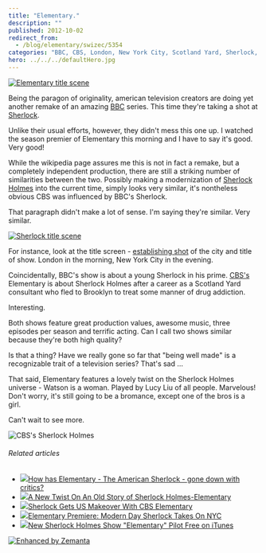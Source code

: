 ```yaml
---
title: "Elementary."
description: ""
published: 2012-10-02
redirect_from:
  - /blog/elementary/swizec/5354
categories: "BBC, CBS, London, New York City, Scotland Yard, Sherlock, Sherlock Holmes, Uncategorized"
hero: ../../../defaultHero.jpg
---
```


[![Elementary title scene](https://swizec.com/wp-content/uploads/2012/10/elementary-title-scene-1024x576.png "Elementary title scene")](https://swizec.com/wp-content/uploads/2012/10/elementary-title-scene.png)

Being the paragon of originality, american television creators are doing yet another remake of an amazing [BBC](http://www.bbc.co.uk/ "BBC") series. This time they're taking a shot at [Sherlock](http://en.wikipedia.org/wiki/Sherlock_%28TV_series%29 "Sherlock (TV series)").

Unlike their usual efforts, however, they didn't mess this one up. I watched the season premier of Elementary this morning and I have to say it's good. Very good!

While the wikipedia page assures me this is not in fact a remake, but a completely independent production, there are still a striking number of similarities between the two. Possibly making a modernization of [Sherlock Holmes](http://en.wikipedia.org/wiki/Sherlock_Holmes "Sherlock Holmes") into the current time, simply looks very similar, it's nontheless obvious CBS was influenced by BBC's Sherlock.

That paragraph didn't make a lot of sense. I'm saying they're similar. Very similar.

[![Sherlock title scene](https://swizec.com/wp-content/uploads/2012/10/sherlock-title-scene-1024x577.png "Sherlock title scene")](https://swizec.com/wp-content/uploads/2012/10/sherlock-title-scene.png)

For instance, look at the title screen - [establishing shot](http://en.wikipedia.org/wiki/Establishing_shot "Establishing shot") of the city and title of show. London in the morning, New York City in the evening.

Coincidentally, BBC's show is about a young Sherlock in his prime. [CBS's](http://www.cbs.com/ "CBS") Elementary is about Sherlock Holmes after a career as a Scotland Yard consultant who fled to Brooklyn to treat some manner of drug addiction.

Interesting.

Both shows feature great production values, awesome music, three episodes per season and terrific acting. Can I call two shows similar because they're both high quality?

Is that a thing? Have we really gone so far that "being well made" is a recognizable trait of a television series? That's sad ...

That said, Elementary features a lovely twist on the Sherlock Holmes universe - Watson is a woman. Played by Lucy Liu of all people. Marvelous! Don't worry, it's still going to be a bromance, except one of the bros is a girl.

Can't wait to see more.

![CBS's Sherlock Holmes](https://swizec.com/wp-content/uploads/2012/10/cbs-sherlock-holmes-1024x583.png "CBS's Sherlock Holmes")

###### Related articles

- [![](https://i.zemanta.com/noimg_67_80_80.jpg)](http://www.contactmusic.com/news/how-has-elementary-the-american-sherlock-gone-down-with-critics_3302739)[How has Elementary - The American Sherlock - gone down with critics?](http://www.contactmusic.com/news/how-has-elementary-the-american-sherlock-gone-down-with-critics_3302739)
- [![](https://i.zemanta.com/114676614_80_80.jpg)](http://brouhaha-access.com/2012/09/26/a-new-twist-on-an-old-story-of-sherlock-holmes-elementary/)[A New Twist On An Old Story of Sherlock Holmes-Elementary](http://brouhaha-access.com/2012/09/26/a-new-twist-on-an-old-story-of-sherlock-holmes-elementary/)
- [![](https://i.zemanta.com/108782354_80_80.jpg)](http://blog.films.ie/2012/08/sherlock-gets-us-makeover-with-cbs-elementary.html)[Sherlock Gets US Makeover With CBS Elementary](http://blog.films.ie/2012/08/sherlock-gets-us-makeover-with-cbs-elementary.html)
- [![](https://i.zemanta.com/noimg_12_80_80.jpg)](http://www.rr.com/tv/topic/article/rr/51528047/75608447/Elementary_Premiere_Modern_Day_Sherlock_Takes_On)[Elementary Premiere: Modern Day Sherlock Takes On NYC](http://www.rr.com/tv/topic/article/rr/51528047/75608447/Elementary_Premiere_Modern_Day_Sherlock_Takes_On)
- [![](https://i.zemanta.com/115208896_80_80.jpg)](http://www.geardiary.com/2012/09/28/new-sherlock-holmes-show-elementary-pilot-free-on-itunes/)[New Sherlock Holmes Show "Elementary" Pilot Free on iTunes](http://www.geardiary.com/2012/09/28/new-sherlock-holmes-show-elementary-pilot-free-on-itunes/)

[![Enhanced by Zemanta](https://img.zemanta.com/zemified_e.png?x-id=88451305-aecb-423c-a3f2-f77d25b184fe)](http://www.zemanta.com/?px "Enhanced by Zemanta")

